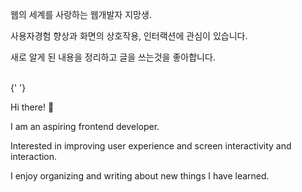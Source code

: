 웹의 세계를 사랑하는 웹개발자 지망생.

사용자경험 향상과 화면의 상호작용, 인터랙션에 관심이 있습니다.

새로 알게 된 내용을 정리하고 글을 쓰는것을 좋아합니다.

<br />{' '}

Hi there! 👾

I am an aspiring frontend developer.

Interested in improving user experience and screen interactivity and interaction.

I enjoy organizing and writing about new things I have learned.
